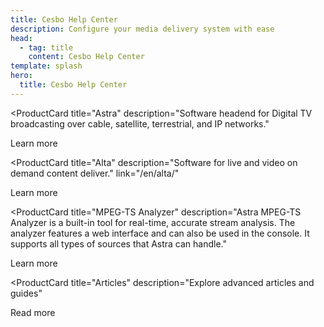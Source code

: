 ```yaml
---
title: Cesbo Help Center
description: Configure your media delivery system with ease
head:
  - tag: title
    content: Cesbo Help Center
template: splash
hero:
  title: Cesbo Help Center
---
```


<ProductCard
  title="Astra"
  description="Software headend for Digital TV broadcasting over cable, satellite, terrestrial, and IP networks."
>
  <LinkButton href="/en/astra/getting-started/" variant="primary" class="p-0 m-0">Learn more</LinkButton>
</ProductCard>

<ProductCard
  title="Alta"
  description="Software for live and video on demand content deliver."
  link="/en/alta/"
>
  <LinkButton href="/en/alta/getting-started/" variant="primary" class="p-0 m-0">Learn more</LinkButton>
</ProductCard>

<ProductCard
  title="Senta"
  description="Software for video transcoding with FFmpeg"
  link="/en/senta/"
/>

<ProductCard
  title="MPEG-TS Analyzer"
  description="Astra MPEG-TS Analyzer is a built-in tool for real-time, accurate stream analysis. The analyzer features a web interface and can also be used in the console. It supports all types of sources that Astra can handle."
>
  <LinkButton href="/en/articles/tools-and-utilities/astra-mpeg-ts-analyzer/" variant="primary" class="p-0 m-0">Learn more</LinkButton>
</ProductCard>

<ProductCard
  title="Articles"
  description="Explore advanced articles and guides"
>
  <LinkButton href="/en/articles/" variant="primary" class="p-0 m-0">Read more</LinkButton>
</ProductCard>
